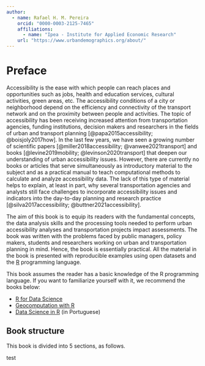 ```yaml
---
author:
  - name: Rafael H. M. Pereira
    orcid: "0000-0003-2125-7465"
    affiliations:
      - name: "Ipea - Institute for Applied Economic Research"
    url: "https://www.urbandemographics.org/about/"
---
```


# Preface {.unnumbered}

Accessibility is the ease with which people can reach places and opportunities such as jobs, health and education services, cultural activities, green areas, etc. The accessibility conditions of a city or neighborhood depend on the efficiency and connectivity of the transport network and on the proximity between people and activities. The topic of accessibility has been receiving increased attention from transportation agencies, funding institutions, decision makers and researchers in the fields of urban and transport planning [@papa2015accessibility; @boisjoly2017how]. In the last few years, we have seen a growing number of scientific papers [@miller2018accessibility; @vanwee2021transport] and books [@levine2019mobility; @levinson2020transport] that deepen our understanding of urban accessibility issues. However, there are currently no books or articles that serve simultaneously as introductory material to the subject and as a practical manual to teach computational methods to calculate and analyze accessibility data. The lack of this type of material helps to explain, at least in part, why several transportation agencies and analysts still face challenges to incorporate accessibility issues and indicators into the day-to-day planning and research practice [@silva2017accessibility; @buttner2021accessibility].

The aim of this book is to equip its readers with the fundamental concepts, the data analysis skills and the processing tools needed to perform urban accessibility analyses and transportation projects impact assessments. The book was written with the problems faced by public managers, policy makers, students and researchers working on urban and transportation planning in mind. Hence, the book is essentially practical. All the material in the book is presented with reproducible examples using open datasets and the [R](https://www.r-project.org/) programming language.

::: {.callout-important appearance="simple"}
This book assumes the reader has a basic knowledge of the R programming language. If you want to familiarize yourself with it, we recommend the books below:

- [R for Data Science](https://r4ds.had.co.nz/)
- [Geocomputation with R](https://geocompr.robinlovelace.net/)
- [Data Science in R](https://livro.curso-r.com/) (in Portuguese)
:::

## Book structure

This book is divided into 5 sections, as follows.

 test
